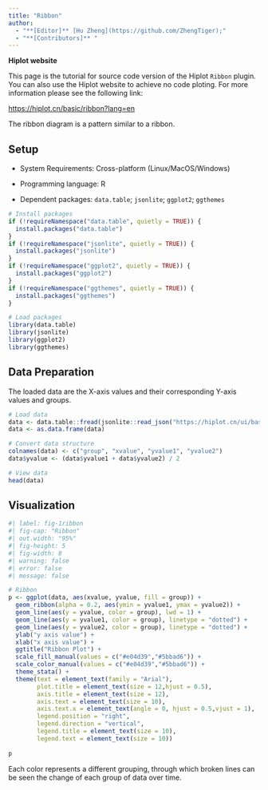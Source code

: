 ```yaml
---
title: "Ribbon"
author:
  - "**[Editor]** [Hu Zheng](https://github.com/ZhengTiger);"
  - "**[Contributors]** "
---
```


::: callout-note
**Hiplot website**

This page is the tutorial for source code version of the Hiplot `Ribbon` plugin. You can also use the Hiplot website to achieve no code ploting. For more information please see the following link:

<https://hiplot.cn/basic/ribbon?lang=en>
:::

The ribbon diagram is a pattern similar to a ribbon.

## Setup

-   System Requirements: Cross-platform (Linux/MacOS/Windows)

-   Programming language: R

-   Dependent packages: `data.table`; `jsonlite`; `ggplot2`; `ggthemes`

```r
# Install packages
if (!requireNamespace("data.table", quietly = TRUE)) {
  install.packages("data.table")
}
if (!requireNamespace("jsonlite", quietly = TRUE)) {
  install.packages("jsonlite")
}
if (!requireNamespace("ggplot2", quietly = TRUE)) {
  install.packages("ggplot2")
}
if (!requireNamespace("ggthemes", quietly = TRUE)) {
  install.packages("ggthemes")
}

# Load packages
library(data.table)
library(jsonlite)
library(ggplot2)
library(ggthemes)
```

## Data Preparation

The loaded data are the X-axis values and their corresponding Y-axis values and groups.

```r
# Load data
data <- data.table::fread(jsonlite::read_json("https://hiplot.cn/ui/basic/ribbon/data.json")$exampleData$textarea[[1]])
data <- as.data.frame(data)

# Convert data structure
colnames(data) <- c("group", "xvalue", "yvalue1", "yvalue2")
data$yvalue <- (data$yvalue1 + data$yvalue2) / 2

# View data
head(data)
```

## Visualization

```r
#| label: fig-1ribbon
#| fig-cap: "Ribbon"
#| out.width: "95%"
#| fig-height: 5
#| fig-width: 8
#| warning: false
#| error: false
#| message: false

# Ribbon
p <- ggplot(data, aes(xvalue, yvalue, fill = group)) +
  geom_ribbon(alpha = 0.2, aes(ymin = yvalue1, ymax = yvalue2)) +
  geom_line(aes(y = yvalue, color = group), lwd = 1) +
  geom_line(aes(y = yvalue1, color = group), linetype = "dotted") +
  geom_line(aes(y = yvalue2, color = group), linetype = "dotted") +
  ylab("y axis value") +
  xlab("x axis value") +
  ggtitle("Ribbon Plot") +
  scale_fill_manual(values = c("#e04d39","#5bbad6")) +
  scale_color_manual(values = c("#e04d39","#5bbad6")) +
  theme_stata() +
  theme(text = element_text(family = "Arial"),
        plot.title = element_text(size = 12,hjust = 0.5),
        axis.title = element_text(size = 12),
        axis.text = element_text(size = 10),
        axis.text.x = element_text(angle = 0, hjust = 0.5,vjust = 1),
        legend.position = "right",
        legend.direction = "vertical",
        legend.title = element_text(size = 10),
        legend.text = element_text(size = 10))
 
p
```

Each color represents a different grouping, through which broken lines can be seen the change of each group of data over time.


